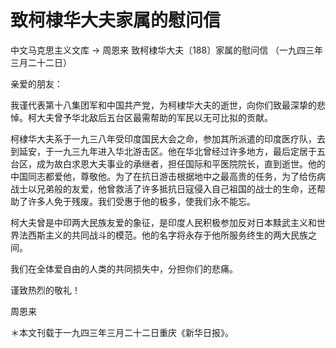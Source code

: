 # 致柯棣华大夫家属的慰问信

中文马克思主义文库 -> 周恩来
致柯棣华大夫〔188〕家属的慰问信
（一九四三年三月二十二日）

亲爱的朋友：

我谨代表第十八集团军和中国共产党，为柯棣华大夫的逝世，向你们致最深挚的悲悼。柯大夫曾予华北敌后五台区最需帮助的军民以无可比拟的贡献。

柯棣华大夫系于一九三八年受印度国民大会之命，参加其所派遣的印度医疗队，去到延安，于一九三九年进入华北游击区。他在华北曾经过许多地方，最后定居于五台区，成为故白求恩大夫事业的承继者，担任国际和平医院院长，直到逝世。他的中国同志都爱他，尊敬他。为了在抗日游击根据地中之最高贵的任务，为了给伤病战士以兄弟般的友爱，他曾救活了许多抵抗日寇侵入自己祖国的战士的生命，还帮助了许多人免于残废。我们受惠于他的极多，使我们永不能忘。

柯大夫曾是中印两大民族友爱的象征，是印度人民积极参加反对日本黩武主义和世界法西斯主义的共同战斗的模范。他的名字将永存于他所服务终生的两大民族之间。

我们在全体爱自由的人类的共同损失中，分担你们的悲痛。

谨致热烈的敬礼！

周恩来

＊本文刊载于一九四三年三月二十二日重庆《新华日报》。

